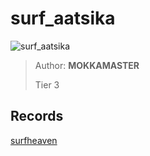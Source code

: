 
# surf_aatsika

![surf_aatsika](https://raw.githubusercontent.com/Sayt123/SurfMapPics/Maps-and-bonuses/csgo/surf_aatsika.jpg)

> Author: **MOKKAMASTER**
>
> Tier 3

## Records

[surfheaven](https://surfheaven.eu/map/surf_aatsika)
